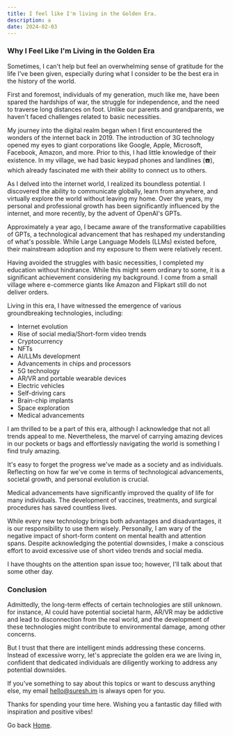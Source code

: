 ```yaml
---
title: I feel like I'm living in the Golden Era.
description: a
date: 2024-02-03
---
```


### Why I Feel Like I'm Living in the Golden Era

Sometimes, I can't help but feel an overwhelming sense of gratitude for the life I've been given, especially during what I consider to be the best era in the history of the world.

First and foremost, individuals of my generation, much like me, have been spared the hardships of war, the struggle for independence, and the need to traverse long distances on foot. Unlike our parents and grandparents, we haven't faced challenges related to basic necessities.

My journey into the digital realm began when I first encountered the wonders of the internet back in 2019. The introduction of 3G technology opened my eyes to giant corporations like Google, Apple, Microsoft, Facebook, Amazon, and more. Prior to this, I had little knowledge of their existence. In my village, we had basic keypad phones and landlines (☎️), which already fascinated me with their ability to connect us to others.

As I delved into the internet world, I realized its boundless potential. I discovered the ability to communicate globally, learn from anywhere, and virtually explore the world without leaving my home. Over the years, my personal and professional growth has been significantly influenced by the internet, and more recently, by the advent of OpenAI's GPTs.

Approximately a year ago, I became aware of the transformative capabilities of GPTs, a technological advancement that has reshaped my understanding of what's possible. While Large Language Models (LLMs) existed before, their mainstream adoption and my exposure to them were relatively recent.

Having avoided the struggles with basic necessities, I completed my education without hindrance. While this might seem ordinary to some, it is a significant achievement considering my background. I come from a small village where e-commerce giants like Amazon and Flipkart still do not deliver orders.

Living in this era, I have witnessed the emergence of various groundbreaking technologies, including:

- Internet evolution
- Rise of social media/Short-form video trends
- Cryptocurrency
- NFTs
- AI/LLMs development
- Advancements in chips and processors
- 5G technology
- AR/VR and portable wearable devices
- Electric vehicles
- Self-driving cars
- Brain-chip implants
- Space exploration
- Medical advancements

I am thrilled to be a part of this era, although I acknowledge that not all trends appeal to me. Nevertheless, the marvel of carrying amazing devices in our pockets or bags and effortlessly navigating the world is something I find truly amazing.

It's easy to forget the progress we've made as a society and as individuals. Reflecting on how far we've come in terms of technological advancements, societal growth, and personal evolution is crucial.

Medical advancements have significantly improved the quality of life for many individuals. The development of vaccines, treatments, and surgical procedures has saved countless lives.

While every new technology brings both advantages and disadvantages, it is our responsibility to use them wisely. Personally, I am wary of the negative impact of short-form content on mental health and attention spans. Despite acknowledging the potential downsides, I make a conscious effort to avoid excessive use of short video trends and social media.

I have thoughts on the attention span issue too; however, I'll talk about that some other day.

### Conclusion

Admittedly, the long-term effects of certain technologies are still unknown. for instance, AI could have potential societal harm, AR/VR may be addictive and lead to disconnection from the real world, and the development of these technologies might contribute to environmental damage, among other concerns.

But I trust that there are intelligent minds addressing these concerns. Instead of excessive worry, let's appreciate the golden era we are living in, confident that dedicated individuals are diligently working to address any potential downsides.

If you've something to say about this topics or want to descuss anything else, my email [hello@suresh.im](mailto:hello@suresh.im) is always open for you.

Thanks for spending your time here. Wishing you a fantastic day filled with inspiration and positive vibes!

Go back [Home](/).
